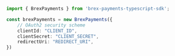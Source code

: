 ```typescript index.ts
import { BrexPayments } from 'brex-payments-typescript-sdk';

const brexPayments = new BrexPayments({
    // OAuth2 security scheme
    clientId: "CLIENT_ID",
    clientSecret: "CLIENT_SECRET",
    redirectUri: "REDIRECT_URI",
})
```